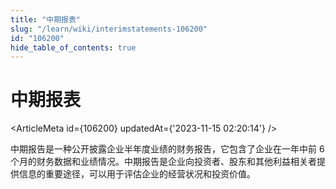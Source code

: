```yaml
---
title: "中期报表"
slug: "/learn/wiki/interimstatements-106200"
id: "106200"
hide_table_of_contents: true
---
```



# 中期报表

<ArticleMeta id={106200} updatedAt={'2023-11-15 02:20:14'} />
<div className='border-solid border-b border-t-0 my-4 border-[var(--ifm-color-gray-300)]' />

中期报告是一种公开披露企业半年度业绩的财务报告，它包含了企业在一年中前 6 个月的财务数据和业绩情况。中期报告是企业向投资者、股东和其他利益相关者提供信息的重要途径，可以用于评估企业的经营状况和投资价值。
